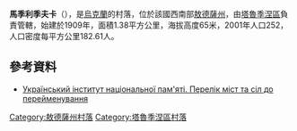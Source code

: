 {{coord|46|29|4|N|29|10|48|E|scale:30000|display=title}}

'''馬季利季夫卡'''（{{lang-uk|Матильдівка}}），是[[烏克蘭|烏克蘭]]的村落，位於該國西南部[[敖德薩州|敖德薩州]]，由[[塔魯季涅區|塔魯季涅區]]負責管轄，始建於1909年，面積1.38平方公里，海拔高度65米，2001年人口252，人口密度每平方公里182.61人。

==參考資料==
*[https://web.archive.org/web/20151117040626/http://www.memory.gov.ua/page/perelik-mist-ta-sil-do-pereimenuvannya Український інститут національної пам'яті. Перелік міст та сіл до перейменування]

{{DEFAULTSORT:Матильдівка}}
[[Category:敖德薩州村落|Category:敖德薩州村落]]
[[Category:塔魯季涅區村落|Category:塔魯季涅區村落]]


{{Odessa-geo-stub}}